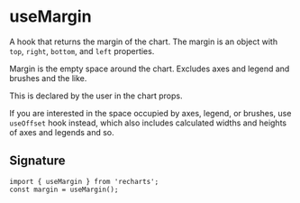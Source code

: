
<Meta of={ComponentStories} />

# useMargin

A hook that returns the margin of the chart. The margin is an object with `top`, `right`, `bottom`, and `left` properties.

Margin is the empty space around the chart. Excludes axes and legend and brushes and the like.

This is declared by the user in the chart props.

If you are interested in the space occupied by axes, legend, or brushes, use `useOffset` hook instead,
which also includes calculated widths and heights of axes and legends and so.

## Signature

```
import { useMargin } from 'recharts';
const margin = useMargin();
```

<Canvas of={ComponentStories.UseMargin} layout="padded" />
